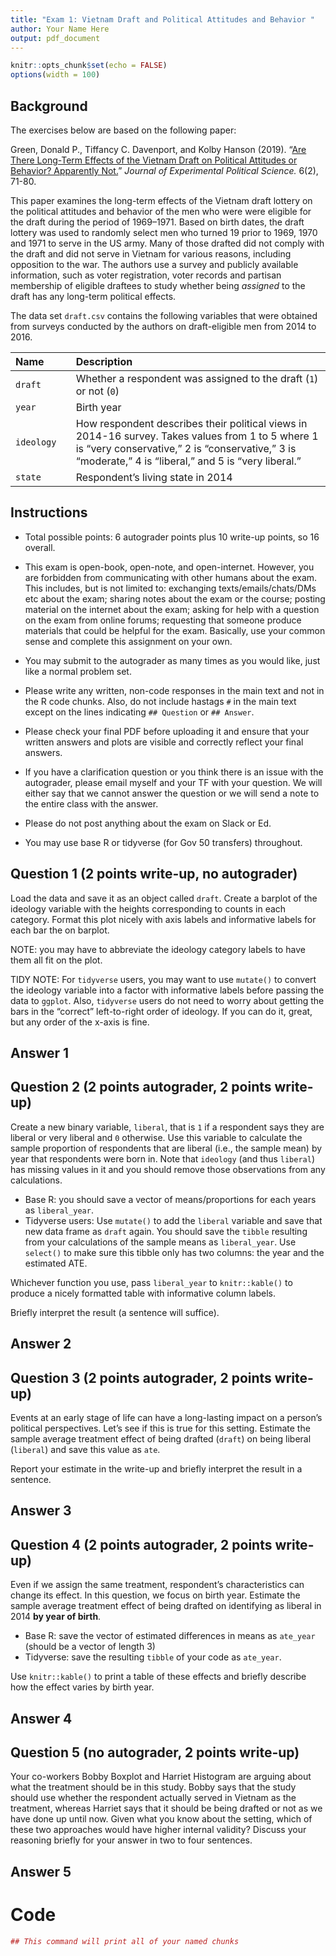 ```yaml
---
title: "Exam 1: Vietnam Draft and Political Attitudes and Behavior "
author: Your Name Here
output: pdf_document
---
```



```r
knitr::opts_chunk$set(echo = FALSE)
options(width = 100)
```

## Background

The exercises below are based on the following paper:

  Green, Donald P., Tiffancy C. Davenport, and Kolby Hanson (2019).
  "[Are There Long-Term Effects of the Vietnam Draft on Political Attitudes or Behavior? Apparently Not.](https://doi.org/10.1017/XPS.2018.18)" *Journal of Experimental Political Science.* 6(2), 71-80.


This paper examines the long-term effects of the Vietnam draft lottery
on the political attitudes and behavior of the men who were were
eligible for the draft during the period of 1969--1971. Based on birth
dates, the draft lottery was used to randomly select men who turned 19
prior to 1969, 1970 and 1971 to serve in the US army. Many of those
drafted did not comply with the draft and did not serve in Vietnam for
various reasons, including opposition to the war. The authors use a
survey and publicly available information, such as voter registration,
voter records and partisan membership of eligible draftees to study
whether being *assigned* to the draft has any long-term political
effects.

The data set `draft.csv` contains the following variables that were
obtained from surveys conducted by the authors on draft-eligible men
from 2014 to 2016.

---------------------------------------------------------------------------------------------------------
Name                 Description
-------------------- -------------------------------------------------------------------------------------
`draft`                Whether a respondent was assigned to the draft (`1`) or not (`0`)  

`year`                 Birth year

`ideology`             How respondent describes their political views in 2014-16 survey. Takes values from 1 to 5 where 1 is  "very conservative," 2 is "conservative," 3 is "moderate," 4 is "liberal," and 5 is "very liberal."

`state`                Respondent's living state in 2014

---------------------------------------------------------------------------------------------------------

\newpage

## Instructions

- Total possible points: 6 autograder points plus 10 write-up points, so 16 overall.

- This exam is open-book, open-note, and open-internet. However, you are forbidden from communicating with other humans about the exam. This includes, but is not limited to: exchanging texts/emails/chats/DMs etc about the exam; sharing notes about the exam or the course; posting material on the internet about the exam; asking for help with a question on the exam from online forums; requesting that someone produce materials that could be helpful for the exam. Basically, use your common sense and complete this assignment on your own. 

- You may submit to the autograder as many times as you would like, just like a normal problem set. 

- Please write any written, non-code responses in the main text and not in the R code chunks. Also, do not include hastags `#` in the main text except on the lines indicating `## Question` or `## Answer`. 

- Please check your final PDF before uploading it and ensure that your written answers and plots are visible and correctly reflect your final answers. 

- If you have a clarification question or you think there is an issue with the autograder, please email myself and your TF with your question. We will either say that we cannot answer the question or we will send a note to the entire class with the answer. 

- Please do not post anything about the exam on Slack or Ed. 

- You may use base R or tidyverse (for Gov 50 transfers) throughout. 


\newpage

## Question 1 (2 points write-up, no autograder)

Load the data and save it as an object called `draft`. Create a barplot of the ideology variable with the heights corresponding to counts in each category. Format this plot nicely with axis labels and informative labels for each bar the on barplot.

NOTE: you may have to abbreviate the ideology category labels to have them all fit on the plot.

TIDY NOTE: For `tidyverse` users, you may want to use `mutate()` to convert the ideology variable into a factor with informative labels before passing the data to `ggplot`. Also, `tidyverse` users do not need to worry about getting the bars in the "correct" left-to-right order of ideology. If you can do it, great, but any order of the x-axis is fine.

## Answer 1



\newpage

## Question 2 (2 points autograder, 2 points write-up)

Create a new binary variable, `liberal`, that is `1` if a respondent says they are liberal or very liberal and `0` otherwise. Use this variable to calculate the sample proportion of respondents that are liberal (i.e., the sample mean) by year that respondents were born in. Note that `ideology` (and thus `liberal`) has missing values in it and you should remove those observations from any calculations. 

- Base R: you should save a vector of means/proportions for each years as `liberal_year`.
- Tidyverse users: Use `mutate()` to add the `liberal` variable and save that new data frame as `draft` again. You should save the `tibble` resulting from your calculations of the sample means as `liberal_year`. Use `select()` to make sure this tibble only has two columns: the year and the estimated ATE. 

Whichever function you use, pass `liberal_year` to `knitr::kable()` to produce a nicely formatted table with informative column labels.

Briefly interpret the result (a sentence will suffice).

## Answer 2



\newpage

## Question 3 (2 points autograder, 2 points write-up)

Events at an early stage of life can have a long-lasting impact on a person's political perspectives. Let's see if this is true for this setting. Estimate the sample average treatment effect of being drafted (`draft`) on being liberal (`liberal`) and save this value as `ate`.

Report your estimate in the write-up and briefly interpret the result in a sentence.

## Answer 3



\newpage

## Question 4 (2 points autograder, 2 points write-up)

Even if we assign the same treatment, respondent's characteristics can change its effect.
In this question, we focus on birth year.  Estimate the sample average treatment effect of being drafted on identifying as liberal in 2014 **by year of birth**.

- Base R: save the vector of estimated differences in means as `ate_year` (should be a vector of length 3)
- Tidyverse: save the resulting `tibble` of your code as `ate_year`.

Use `knitr::kable()` to print a table of these effects and briefly describe how the effect varies by birth year.

## Answer 4



\newpage

## Question 5 (no autograder, 2 points write-up)

Your co-workers Bobby Boxplot and Harriet Histogram are arguing about what the treatment should be in this study. Bobby says that the study should use whether the respondent actually served in Vietnam as the treatment, whereas Harriet says that it should be being drafted or not as we have done up until now. Given what you know about the setting, which of these two approaches would have higher internal validity? Discuss your reasoning briefly for your answer in two to four sentences. 


## Answer 5



\newpage



# Code

```r
## This command will print all of your named chunks
```
